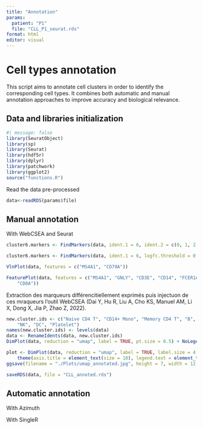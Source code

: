 ```yaml
---
title: "Annotation"
params: 
  patient: "P1"
  file: "CLL_P1_seurat.rds"
format: html
editor: visual
---
```


# Cell types annotation 

This script aims to annotate cell clusters in order to identify the corresponding cell types. It combines both automatic and manual annotation approaches to improve accuracy and biological relevance.

## Data and libraries initialization

```r
#| message: false
library(SeuratObject)
library(sp)
library(Seurat)
library(hdf5r)
library(dplyr)
library(patchwork)
library(ggplot2)
source("functions.R")
```

Read the data pre-processed

```r
data<-readRDS(params$file)
```

## Manual annotation 

With WebCSEA and Seurat

```r
cluster6.markers <- FindMarkers(data, ident.1 = 6, ident.2 = c(0, 1, 2, 3, 4, 5))
```

```r
cluster6.markers <- FindMarkers(data, ident.1 = 6, logfc.threshold = 0.25, test.use = "roc", only.pos = TRUE)
```

```r
VlnPlot(data, features = c("MS4A1", "CD79A"))
```

```r
FeaturePlot(data, features = c("MS4A1", "GNLY", "CD3E", "CD14", "FCER1A", "FCGR3A", "LYZ", "PPBP",
    "CD8A"))
```

Extraction des marqueurs différencitiellement exprimés puis injectuon de ces mraqueurs l'outil WebCSEA (Dai Y, Hu R, Liu A, Cho KS, Manuel AM, Li X, Dong X, Jia P, Zhao Z, 2022).

```r
new.cluster.ids <- c("Naive CD4 T", "CD14+ Mono", "Memory CD4 T", "B", "CD8 T", "FCGR3A+ Mono",
    "NK", "DC", "Platelet")
names(new.cluster.ids) <- levels(data)
data <- RenameIdents(data, new.cluster.ids)
DimPlot(data, reduction = "umap", label = TRUE, pt.size = 0.5) + NoLegend()
```

```r
plot <- DimPlot(data, reduction = "umap", label = TRUE, label.size = 4.5) + xlab("UMAP 1") + ylab("UMAP 2") +
    theme(axis.title = element_text(size = 18), legend.text = element_text(size = 18)) + guides(colour = guide_legend(override.aes = list(size = 10)))
ggsave(filename = "./Plots/umap_annotated.jpg", height = 7, width = 12, plot = plot, quality = 50)
```

```r
saveRDS(data, file = "CLL_annoted.rds")
```

## Automatic annotation

With Azimuth

With SingleR
